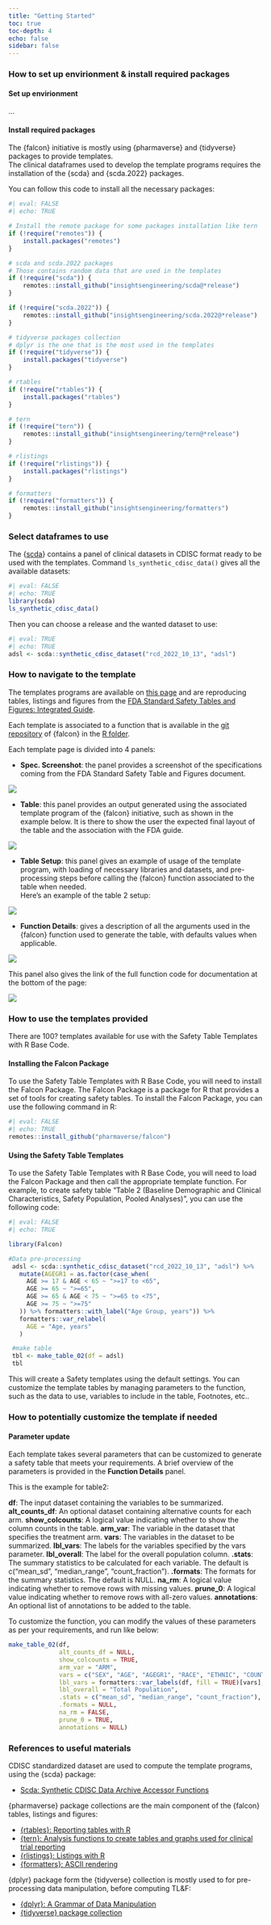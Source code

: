 ```yaml
---
title: "Getting Started"
toc: true
toc-depth: 4
echo: false
sidebar: false
---
```


### How to set up envirionment & install required packages

#### Set up envirionment

...

#### Install required packages

The {falcon} initiative is mostly using {pharmaverse} and {tidyverse} packages to provide templates.\
The clinical dataframes used to develop the template programs requires the installation of the {scda} and {scda.2022} packages.

You can follow this code to install all the necessary packages:

```r
#| eval: FALSE
#| echo: TRUE

# Install the remote package for some packages installation like tern
if (!require("remotes")) {
    install.packages("remotes")
}

# scda and scda.2022 packages
# Those contains random data that are used in the templates
if (!require("scda")) {
    remotes::install_github("insightsengineering/scda@*release")
}

if (!require("scda.2022")) {
    remotes::install_github("insightsengineering/scda.2022@*release")
}

# tidyverse packages collection
# dplyr is the one that is the most used in the templates
if (!require("tidyverse")) {
    install.packages("tidyverse")
}

# rtables
if (!require("rtables")) {
    install.packages("rtables")
}

# tern
if (!require("tern")) {
    remotes::install_github("insightsengineering/tern@*release")
}

# rlistings
if (!require("rlistings")) {
    install.packages("rlistings")
}

# formatters
if (!require("formatters")) {
    remotes::install_github("insightsengineering/formatters")
}
```

### Select dataframes to use {.leftalign}

The {[scda](https://insightsengineering.github.io/scda/latest-tag/)} contains a panel of clinical datasets in CDISC format ready to be used with the templates. Command `ls_synthetic_cdisc_data()` gives all the available datasets:

```r
#| eval: FALSE
#| echo: TRUE
library(scda)
ls_synthetic_cdisc_data()
```

Then you can choose a release and the wanted dataset to use:

```r
#| eval: TRUE
#| echo: TRUE
adsl <- scda::synthetic_cdisc_dataset("rcd_2022_10_13", "adsl")
```

### How to navigate to the template {.leftalign}

The templates programs are available on [this page](template_library.qmd) and are reproducing tables, listings and figures from the [FDA Standard Safety Tables and Figures: Integrated Guide](https://downloads.regulations.gov/FDA-2022-N-1961-0046/attachment_1.pdf).

Each template is associated to a function that is available in the [git repository](https://github.com/pharmaverse/falcon) of {falcon} in the [R folder](https://github.com/pharmaverse/falcon/tree/main/R).

Each template page is divided into 4 panels:

-   **Spec. Screenshot**: the panel provides a screenshot of the specifications coming from the FDA Standard Safety Table and Figures document.

![](assets/images/screenshots/gs-pan1.png){fig-align="center"}

-   **Table**: this panel provides an output generated using the associated template program of the {falcon} initiative, such as shown in the example below. It is there to show the user the expected final layout of the table and the association with the FDA guide.

![](assets/images/screenshots/gs-pan2.png){fig-align="center"}

-   **Table Setup**: this panel gives an example of usage of the template program, with loading of necessary libraries and datasets, and pre-processing steps before calling the {falcon} function associated to the table when needed.\
    Here's an example of the table 2 setup:

![](assets/images/screenshots/gs-pan3.png){fig-align="center"}

-   **Function Details**: gives a description of all the arguments used in the {falcon} function used to generate the table, with defaults values when applicable.

![](assets/images/screenshots/gs-pan4.png){fig-align="center"}

This panel also gives the link of the full function code for documentation at the bottom of the page:

![](assets/images/screenshots/gs-pan4b.png){fig-align="center"}

### How to use the templates provided

There are 100? templates available for use with the Safety Table Templates with R Base Code.

#### Installing the Falcon Package

To use the Safety Table Templates with R Base Code, you will need to install the Falcon Package. The Falcon Package is a package for R that provides a set of tools for creating safety tables. To install the Falcon Package, you can use the following command in R:

```r
#| eval: FALSE
#| echo: TRUE
remotes::install_github("pharmaverse/falcon")
```

#### Using the Safety Table Templates

To use the Safety Table Templates with R Base Code, you will need to load the Falcon Package and then call the appropriate template function. For example, to create safety table "Table 2 (Baseline Demographic and Clinical Characteristics, Safety Population, Pooled Analyses)", you can use the following code:

```r
#| eval: FALSE
#| echo: TRUE

library(Falcon)

#Data pre-processing
 adsl <- scda::synthetic_cdisc_dataset("rcd_2022_10_13", "adsl") %>%
   mutate(AGEGR1 = as.factor(case_when(
     AGE >= 17 & AGE < 65 ~ ">=17 to <65",
     AGE >= 65 ~ ">=65",
     AGE >= 65 & AGE < 75 ~ ">=65 to <75",
     AGE >= 75 ~ ">=75"
   )) %>% formatters::with_label("Age Group, years")) %>%
   formatters::var_relabel(
     AGE = "Age, years"
   )

 #make table
 tbl <- make_table_02(df = adsl)
 tbl
```

This will create a Safety templates using the default settings. You can customize the template tables by managing parameters to the function, such as the data to use, variables to include in the table, Footnotes, etc..

### How to potentially customize the template if needed

#### Parameter update
Each template takes several parameters that can be customized to generate a safety table that meets your requirements. A brief overview of the parameters is provided in the **Function Details** panel.

This is the example for table2:

**df**: The input dataset containing the variables to be summarized. 
**alt_counts_df**: An optional dataset containing alternative counts for each arm. 
**show_colcounts**: A logical value indicating whether to show the column counts in the table.
**arm_var**: The variable in the dataset that specifies the treatment arm.
**vars**: The variables in the dataset to be summarized.
**lbl_vars**: The labels for the variables specified by the vars parameter.
**lbl_overall**: The label for the overall population column.
**.stats**: The summary statistics to be calculated for each variable. The default is c("mean_sd", "median_range", "count_fraction").
**.formats**: The formats for the summary statistics. The default is NULL.
**na_rm**: A logical value indicating whether to remove rows with missing values.
**prune_0**: A logical value indicating whether to remove rows with all-zero values.
**annotations**: An optional list of annotations to be added to the table.

To customize the function, you can modify the values of these parameters as per your requirements, and run like below:

```r
make_table_02(df,
              alt_counts_df = NULL,
              show_colcounts = TRUE,
              arm_var = "ARM",
              vars = c("SEX", "AGE", "AGEGR1", "RACE", "ETHNIC", "COUNTRY"),
              lbl_vars = formatters::var_labels(df, fill = TRUE)[vars],
              lbl_overall = "Total Population",
              .stats = c("mean_sd", "median_range", "count_fraction"),
              .formats = NULL,
              na_rm = FALSE,
              prune_0 = TRUE,
              annotations = NULL)
```




### References to useful materials

CDISC standardized dataset are used to compute the template programs, using the {scda} package:

-   [Scda: Synthetic CDISC Data Archive Accessor Functions](https://insightsengineering.github.io/scda/latest-tag/)

{pharmaverse} package collections are the main component of the {falcon} tables, listings and figures:

-   [{rtables}: Reporting tables with R](https://insightsengineering.github.io/rtables/main/index.html)\
-   [{tern}: Analysis functions to create tables and graphs used for clinical trial reporting](https://insightsengineering.github.io/tern/latest-tag/)\
-   [{rlistings}: Listings with R](https://insightsengineering.github.io/rlistings/latest-tag/index.html)\
-   [{formatters}: ASCII rendering](https://insightsengineering.github.io/formatters/latest-tag/index.html)

{dplyr} package form the {tidyverse} collection is mostly used to for pre-processing data manipulation, before computing TL&F:

-   [{dplyr}: A Grammar of Data Manipulation](https://dplyr.tidyverse.org/)\
-   [{tidyverse} package collection](https://www.tidyverse.org/packages/)
